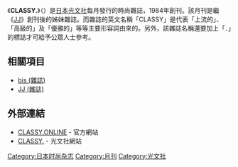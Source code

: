 {{Infobox Magazine
|         title = CLASSY.
|    image_file =
|    image_size = 200px
| image_caption = 
|        editor = 
|  editor_title = 
|  staff_writer = 
|     frequency = 月刊
|   circulation = 
|      category = [[時尚|時尚]]
|       company = [[光文社|光文社]]
|     publisher = 
|     firstdate = 1984年
|       country = {{JPN}}
|      language = 日語
|       website = [http://classy-online.jp/ CLASSY.]
|          issn = 
}}
《'''CLASSY.'''》（{{lang-ja|クラッシィ}}）是[[日本|日本]][[光文社|光文社]]每月發行的時尚雜誌，1984年創刊。該月刊是繼《[[JJ_(雜誌)|JJ]]》創刊後的姊妹雜誌。而雜誌的英文名稱「CLASSY」是代表「上流的」、「高級的」及「優雅的」等等主要形容詞由來的。另外，該雜誌名稱還要加上「．」的標誌才可給予公眾人士參考。

== 相關項目 ==
* [[bis_(雜誌)|bis (雜誌)]]
* [[JJ_(雜誌)|JJ (雜誌)]]

== 外部連結 ==
*[http://classy-online.jp/ CLASSY.ONLINE]{{Wayback|url=http://classy-online.jp/ |date=20110810204033 }} - 官方網站
*[http://www.kobunsha.com/shelf/magazine/current?seriesid=102002 CLASSY.]{{Wayback|url=http://www.kobunsha.com/shelf/magazine/current?seriesid=102002 |date=20111004184636 }} - 光文社網站

{{日本時尚雜誌}}

{{book-stub}}

[[Category:日本时尚杂志|Category:日本时尚杂志]]
[[Category:月刊|Category:月刊]]
[[Category:光文社|Category:光文社]]